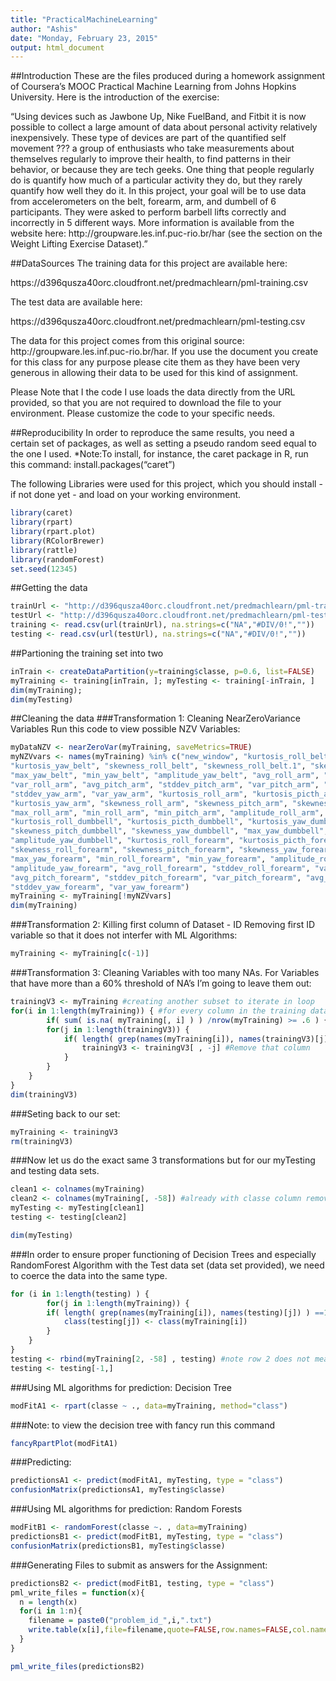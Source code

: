 ```yaml
---
title: "PracticalMachineLearning"
author: "Ashis"
date: "Monday, February 23, 2015"
output: html_document
---
```

##Introduction
These are the files produced during a homework assignment of Coursera's MOOC Practical Machine Learning from Johns Hopkins University. Here is the introduction of the exercise:

"Using devices such as Jawbone Up, Nike FuelBand, and Fitbit it is now possible to collect a large amount of data about personal activity relatively inexpensively. These type of devices are part of the quantified self movement ??? a group of enthusiasts who take measurements about themselves regularly to improve their health, to find patterns in their behavior, or because they are tech geeks. One thing that people regularly do is quantify how much of a particular activity they do, but they rarely quantify how well they do it. In this project, your goal will be to use data from accelerometers on the belt, forearm, arm, and dumbell of 6 participants. They were asked to perform barbell lifts correctly and incorrectly in 5 different ways. More information is available from the website here: http://groupware.les.inf.puc-rio.br/har (see the section on the Weight Lifting Exercise Dataset)."

##DataSources
The training data for this project are available here:

https://d396qusza40orc.cloudfront.net/predmachlearn/pml-training.csv

The test data are available here:

https://d396qusza40orc.cloudfront.net/predmachlearn/pml-testing.csv

The data for this project comes from this original source: http://groupware.les.inf.puc-rio.br/har. If you use the document you create for this class for any purpose please cite them as they have been very generous in allowing their data to be used for this kind of assignment.

Please Note that I the code I use loads the data directly from the URL provided, so that you are not required to download the file to your environment. Please customize the code to your specific needs.

##Reproducibility
In order to reproduce the same results, you need a certain set of packages, as well as setting a pseudo random seed equal to the one I used. *Note:To install, for instance, the caret package in R, run this command: install.packages("caret")

The following Libraries were used for this project, which you should install - if not done yet - and load on your working environment.


```r
library(caret)
library(rpart)
library(rpart.plot)
library(RColorBrewer)
library(rattle)
library(randomForest)
set.seed(12345)
```
##Getting the data
```r
trainUrl <- "http://d396qusza40orc.cloudfront.net/predmachlearn/pml-training.csv"
testUrl <- "http://d396qusza40orc.cloudfront.net/predmachlearn/pml-testing.csv"
training <- read.csv(url(trainUrl), na.strings=c("NA","#DIV/0!",""))
testing <- read.csv(url(testUrl), na.strings=c("NA","#DIV/0!",""))
```
##Partioning the training set into two

```r
inTrain <- createDataPartition(y=training$classe, p=0.6, list=FALSE)
myTraining <- training[inTrain, ]; myTesting <- training[-inTrain, ]
dim(myTraining);
dim(myTesting)
```
##Cleaning the data
###Transformation 1: Cleaning NearZeroVariance Variables Run this code to view possible NZV Variables:
```r
myDataNZV <- nearZeroVar(myTraining, saveMetrics=TRUE)
myNZVvars <- names(myTraining) %in% c("new_window", "kurtosis_roll_belt", "kurtosis_picth_belt",
"kurtosis_yaw_belt", "skewness_roll_belt", "skewness_roll_belt.1", "skewness_yaw_belt",
"max_yaw_belt", "min_yaw_belt", "amplitude_yaw_belt", "avg_roll_arm", "stddev_roll_arm",
"var_roll_arm", "avg_pitch_arm", "stddev_pitch_arm", "var_pitch_arm", "avg_yaw_arm",
"stddev_yaw_arm", "var_yaw_arm", "kurtosis_roll_arm", "kurtosis_picth_arm",
"kurtosis_yaw_arm", "skewness_roll_arm", "skewness_pitch_arm", "skewness_yaw_arm",
"max_roll_arm", "min_roll_arm", "min_pitch_arm", "amplitude_roll_arm", "amplitude_pitch_arm",
"kurtosis_roll_dumbbell", "kurtosis_picth_dumbbell", "kurtosis_yaw_dumbbell", "skewness_roll_dumbbell",
"skewness_pitch_dumbbell", "skewness_yaw_dumbbell", "max_yaw_dumbbell", "min_yaw_dumbbell",
"amplitude_yaw_dumbbell", "kurtosis_roll_forearm", "kurtosis_picth_forearm", "kurtosis_yaw_forearm",
"skewness_roll_forearm", "skewness_pitch_forearm", "skewness_yaw_forearm", "max_roll_forearm",
"max_yaw_forearm", "min_roll_forearm", "min_yaw_forearm", "amplitude_roll_forearm",
"amplitude_yaw_forearm", "avg_roll_forearm", "stddev_roll_forearm", "var_roll_forearm",
"avg_pitch_forearm", "stddev_pitch_forearm", "var_pitch_forearm", "avg_yaw_forearm",
"stddev_yaw_forearm", "var_yaw_forearm")
myTraining <- myTraining[!myNZVvars]
dim(myTraining)
```
###Transformation 2: Killing first column of Dataset - ID Removing first ID variable so that it does not interfer with ML Algorithms:
```r

myTraining <- myTraining[c(-1)]
```
###Transformation 3: Cleaning Variables with too many NAs. For Variables that have more than a 60% threshold of NA's I'm going to leave them out:
```r
trainingV3 <- myTraining #creating another subset to iterate in loop
for(i in 1:length(myTraining)) { #for every column in the training dataset
        if( sum( is.na( myTraining[, i] ) ) /nrow(myTraining) >= .6 ) { #if n?? NAs > 60% of total observations
        for(j in 1:length(trainingV3)) {
            if( length( grep(names(myTraining[i]), names(trainingV3)[j]) ) ==1)  { #if the columns are the same:
                trainingV3 <- trainingV3[ , -j] #Remove that column
            }   
        } 
    }
}
dim(trainingV3)
```
###Seting back to our set:
```r
myTraining <- trainingV3
rm(trainingV3)
```
###Now let us do the exact same 3 transformations but for our myTesting and testing data sets.

```r
clean1 <- colnames(myTraining)
clean2 <- colnames(myTraining[, -58]) #already with classe column removed
myTesting <- myTesting[clean1]
testing <- testing[clean2]

dim(myTesting)
```
###In order to ensure proper functioning of Decision Trees and especially RandomForest Algorithm with the Test data set (data set provided), we need to coerce the data into the same type.
```r
for (i in 1:length(testing) ) {
        for(j in 1:length(myTraining)) {
        if( length( grep(names(myTraining[i]), names(testing)[j]) ) ==1)  {
            class(testing[j]) <- class(myTraining[i])
        }      
    }      
}
testing <- rbind(myTraining[2, -58] , testing) #note row 2 does not mean anything, this will be removed right.. now:
testing <- testing[-1,]
```
###Using ML algorithms for prediction: Decision Tree
```r
modFitA1 <- rpart(classe ~ ., data=myTraining, method="class")
```
###Note: to view the decision tree with fancy run this command
```r
fancyRpartPlot(modFitA1)
```

###Predicting:
```r
predictionsA1 <- predict(modFitA1, myTesting, type = "class")
confusionMatrix(predictionsA1, myTesting$classe)
```
###Using ML algorithms for prediction: Random Forests
```r

modFitB1 <- randomForest(classe ~. , data=myTraining)
predictionsB1 <- predict(modFitB1, myTesting, type = "class")
confusionMatrix(predictionsB1, myTesting$classe)
```
###Generating Files to submit as answers for the Assignment:

```r
predictionsB2 <- predict(modFitB1, testing, type = "class")
pml_write_files = function(x){
  n = length(x)
  for(i in 1:n){
    filename = paste0("problem_id_",i,".txt")
    write.table(x[i],file=filename,quote=FALSE,row.names=FALSE,col.names=FALSE)
  }
}

pml_write_files(predictionsB2)
```
